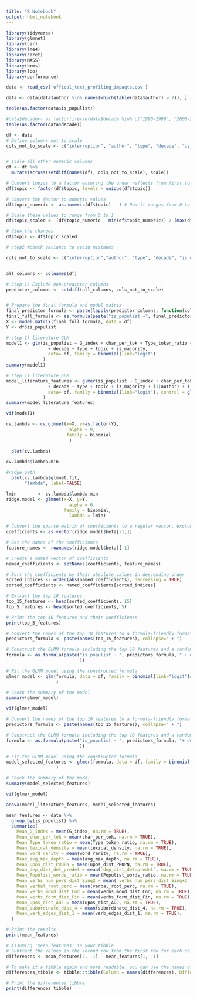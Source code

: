 ```yaml
---
title: "R Notebook"
output: html_notebook
---
```


```r
library(tidyverse)
library(glmnet)
library(car)
library(lme4)
library(caret)
library(MASS)
library(brms)
library(loo)
library(performance)
```


```r
data <- read_csv('offical_text_profiling_impaqts.csv')
```



```r
data <- data[data$author %in% names(which(table(data$author) > 7)), ]
```

```r
table(as.factor(data$is_populist))
```


```r
#data$decade<- as.factor(ifelse(data$decade %in% c("1990-1999", "2000-2009"), "1990-2009", as.character(data$decade)))
table(as.factor(data$decade))
```


```r
df <- data
# Define columns not to scale
cols_not_to_scale <- c("interruption", "author", "type", "decade", "is_majority", "is_populist", "date", "subcorpus", "Political_Orientation", "forza_politica", "document_embedding", "Filename", "relevant_words", "topic", "transcriber", "topic_numeric", "topic_scaled")


# scale all other numeric columns
df <- df %>%
  mutate(across(setdiff(names(df), cols_not_to_scale), scale))


```

```r
# Convert topics to a factor ensuring the order reflects from first to last topic
df$topic <- factor(df$topic, levels = unique(df$topic))

# Convert the factor to numeric values
df$topic_numeric <- as.numeric(df$topic) - 1 # Now it ranges from 0 to (number of unique topics - 1)

# Scale these values to range from 0 to 1
df$topic_scaled <- (df$topic_numeric - min(df$topic_numeric)) / (max(df$topic_numeric) - min(df$topic_numeric))

# View the changes
df$topic <- df$topic_scaled

```

```r
# step2 #check variance to avoid mistakes

cols_not_to_scale <- c("interruption","author", "type", "decade", "is_majority", "is_populist", "date", "subcorpus", "Political_Orientation", "forza_politica", "document_embedding", "Filename", "relevant_words", "topic", "transcriber", "topic_numeric",  "topic_scaled","decade_numeric",  "decade_scaled")


all_columns <- colnames(df)

# Step 1: Exclude non-predictor columns
predictor_columns <- setdiff(all_columns, cols_not_to_scale)


# Prepare the final formula and model matrix
final_predictor_formula <- paste(lapply(predictor_columns, function(col) paste0("`", col, "`")), collapse = " + ")
final_full_formula <- as.formula(paste("is_populist ~", final_predictor_formula))
X <- model.matrix(final_full_formula, data = df)
Y <- df$is_populist
```


```r
# step 1) literature GLM
model1 <- glm(is_populist ~ G_index + char_per_tok + Type_token_ratio + lexical_density + word_rarity + avg_max_depth 
                + decade + type + topic + is_majority,
                data= df, family = binomial(link="logit")
              )
summary(model1)
```



```r
# step 1) literature GLM
model_literature_features <- glmer(is_populist ~ G_index + char_per_tok + Type_token_ratio + lexical_density + word_rarity + avg_max_depth 
                + decade + type + topic + is_majority + (1|author) + (1|transcriber),
                data= df, family = binomial(link="logit"), control = glmerControl(optimizer = "bobyqa", optCtrl = list(maxfun = 50000))
              )
summary(model_literature_features)
```
```r
vif(model1)
```





```r
cv.lambda <- cv.glmnet(x=X, y=as.factor(Y), 
                        alpha = 0,
                       family = binomial
                        )  
   
  plot(cv.lambda)  
```

```r
cv.lambda$lambda.min 
```

```r
#ridge path
  plot(cv.lambda$glmnet.fit, 
       "lambda", label=FALSE)
```






```r
lmin        <- cv.lambda$lambda.min
ridge.model <- glmnet(x=X, y=Y,
                        alpha = 0, 
                      family = binomial,
                        lambda = lmin)
```

```r
# Convert the sparse matrix of coefficients to a regular vector, excluding the intercept
coefficients <- as.vector(ridge.model$beta[-1,])

# Get the names of the coefficients
feature_names <- rownames(ridge.model$beta)[-1]

# Create a named vector of coefficients
named_coefficients <- setNames(coefficients, feature_names)

# Sort the coefficients by their absolute values in descending order
sorted_indices <- order(abs(named_coefficients), decreasing = TRUE)
sorted_coefficients <- named_coefficients[sorted_indices]

# Extract the top 10 features
top_15_features <- head(sorted_coefficients, 15)
top_5_features <- head(sorted_coefficients, 5)

# Print the top 10 features and their coefficients
print(top_5_features)

```

```r
# Convert the names of the top 10 features to a formula-friendly format
predictors_formula <- paste(names(top_15_features), collapse=" + ")

# Construct the GLMM formula including the top 10 features and a random intercept for 'author'
formula <- as.formula(paste("is_populist ~ ", predictors_formula, " + decade + type + topic + is_majority" #+ (1|author) + (1|transcriber)
                            ))

# Fit the GLMM model using the constructed formula
glmer_model <- glm(formula, data = df, family = binomial(link="logit")#, control = glmerControl(optimizer = "bobyqa", optCtrl = list(maxfun = 50000))
                   )

# Check the summary of the model
summary(glmer_model)

```



```r
vif(glmer_model)
```


```r
# Convert the names of the top 10 features to a formula-friendly format
predictors_formula <- paste(names(top_15_features), collapse=" + ")

# Construct the GLMM formula including the top 10 features and a random intercept for 'author'
formula <- as.formula(paste("is_populist ~ ", predictors_formula, "+ decade + type + topic + is_majority + (1|author) + (1|transcriber)"
                            ))

# Fit the GLMM model using the constructed formula
model_selected_features <- glmer(formula, data = df, family = binomial(link="logit"), control = glmerControl(optimizer = "bobyqa", optCtrl = list(maxfun = 50000))
                   )

# Check the summary of the model
summary(model_selected_features)
```
```r
vif(glmer_model)
```






```r
anova(model_literature_features, model_selected_features)
```




```r
mean_features <- data %>%
  group_by(is_populist) %>%
  summarize(
    Mean_G_index = mean(G_index, na.rm = TRUE),
    Mean_char_per_tok = mean(char_per_tok, na.rm = TRUE),
    Mean_Type_token_ratio = mean(Type_token_ratio, na.rm = TRUE),
    Mean_lexical_density = mean(lexical_density, na.rm = TRUE),
    Mean_word_rarity = mean(word_rarity, na.rm = TRUE),
    Mean_avg_max_depth = mean(avg_max_depth, na.rm = TRUE),
    Mean_upos_dist_PROPN = mean(upos_dist_PROPN, na.rm = TRUE),
    Mean_dep_dist_det_predet = mean(`dep_dist_det:predet`, na.rm = TRUE),
    Mean_Populist_words_ratio = mean(Populist_words_ratio, na.rm = TRUE),
    Mean_verbs_num_pers_dist_Sing2 = mean(`verbs_num_pers_dist_Sing+2`, na.rm = TRUE),
    Mean_verbal_root_perc = mean(verbal_root_perc, na.rm = TRUE),
    Mean_verbs_mood_dist_Cnd = mean(verbs_mood_dist_Cnd, na.rm = TRUE),
    Mean_verbs_form_dist_Fin = mean(verbs_form_dist_Fin, na.rm = TRUE),
    Mean_upos_dist_ADJ = mean(upos_dist_ADJ, na.rm = TRUE),
    Mean_subordinate_dist_4 = mean(subordinate_dist_4, na.rm = TRUE),
    Mean_verb_edges_dist_1 = mean(verb_edges_dist_1, na.rm = TRUE),
  )

# Print the results
print(mean_features)

```


```r
# Assuming 'mean_features' is your tibble
# Subtract the values in the second row from the first row for each column
differences <- mean_features[2, -1] - mean_features[1, -1]

# To make it a tibble again and more readable, you can use the names of the first row
differences_tibble <- tibble::tibble(Column = names(differences), Difference = as.numeric(differences))

# Print the differences tibble
print(differences_tibble)

```









